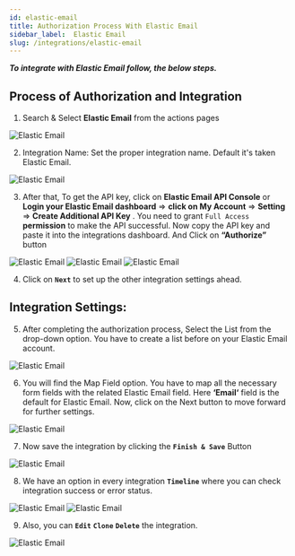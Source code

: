 ```yaml
---
id: elastic-email
title: Authorization Process With Elastic Email
sidebar_label:  Elastic Email
slug: /integrations/elastic-email
---
```



***To integrate with Elastic Email follow, the below steps.***


## Process of Authorization and Integration


1.	Search & Select **Elastic Email** from the actions pages
 <Image src="actions/elastic-mail/select-action" alt="Elastic Email" w="1020" h="350" />

2. Integration Name: Set the proper integration name. Default it's taken Elastic Email.
 <Image src="actions/elastic-mail/integration-name" alt="Elastic Email" w="1020" h="350" />

3.	After that, To get the API key, click on **Elastic Email API Console** or **Login your Elastic Email dashboard** => **click on My Account** => **Setting** => **Create Additional API Key** . You need to grant `Full Access` **permission** to make the API successful. Now copy the API key and paste it into the integrations dashboard. And Click on **“Authorize”** button

 <Image src="actions/elastic-mail/create-api" alt="Elastic Email" w="1020" h="350" />
 <Image src="actions/elastic-mail/copy-api" alt="Elastic Email" w="1020" h="350" />
 <Image src="actions/elastic-mail/authorize" alt="Elastic Email" w="1020" h="350" />


4. Click on **`Next`** to set up the other integration settings ahead.

## Integration Settings:

5. After completing the authorization process, Select the List from the drop-down option. You have to create a list before on your Elastic Email account. 

 <Image src="actions/elastic-mail/elastic-mail-list" alt="Elastic Email" w="1020" h="350" />

6.	You will find the Map Field option. You have to map all the necessary form fields with the related Elastic Email field. Here **‘Email‘** field is the default for Elastic Email. Now, click on the Next button to move forward for further settings.
 <Image src="actions/elastic-mail/elastic-mail-field-map" alt="Elastic Email" w="1020" h="350" />

7. Now save the integration by clicking the **`Finish & Save`** Button

 <Image src="actions/elastic-mail/finish-save" alt="Elastic Email" w="1020" h="350" />

8. We have an option in every integration **`Timeline`** where you can check integration success or error status.
 <Image src="actions/elastic-mail/elastic-mail-timeline" alt="Elastic Email" w="1020" h="350" />
 <Image src="actions/elastic-mail/elastic-mail-log" alt="Elastic Email" w="1020" h="350" />

9. Also, you can **`Edit`** **`Clone`** **`Delete`** the integration.

 <Image src="actions/elastic-mail/elastic-mail-option" alt="Elastic Email" w="1020" h="350" />
